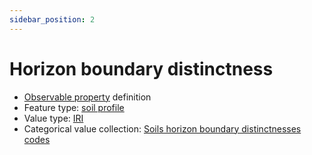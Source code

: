 ```yaml
---
sidebar_position: 2
---
```



# Horizon boundary distinctness

- [Observable property](/viewers/dawe-vocabs?uri=https://linked.data.gov.au/def/test/dawe-cv/181f2d40-8cb7-4b0e-83cb-90ca77b6327f) definition
- Feature type: [soil profile](http://linked.data.gov.au/def/tern-cv/80c39b95-0912-4267-bb66-2fa081683723)
- Value type: [IRI](https://w3id.org/tern/ontologies/tern/IRI)
- Categorical value collection: [Soils horizon boundary distinctnesses codes](/viewers/dawe-vocabs?uri=https://linked.data.gov.au/def/test/dawe-cv/1c6b54da-bb31-4496-974e-050531b15e30)

<Example protocolModule="soil-subsite-sampling" observableProperty="https://linked.data.gov.au/def/test/dawe-cv/181f2d40-8cb7-4b0e-83cb-90ca77b6327f" />
